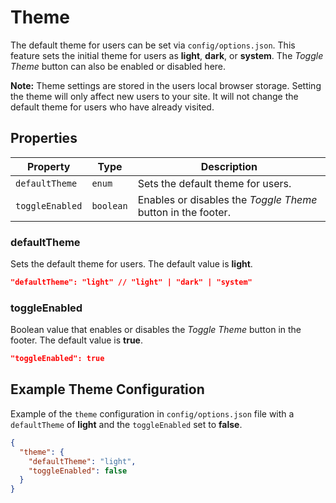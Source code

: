 

# Theme

The default theme for users can be set via `config/options.json`. This feature sets the initial theme for users as **light**, **dark**, or **system**. The _Toggle Theme_ button can also be enabled or disabled here.

**Note:** Theme settings are stored in the users local browser storage. Setting the theme will only affect new users to your site. It will not change the default theme for users who have already visited.

## Properties

| Property        | Type                                                           | Description                                                  |
| --------------- | -------------------------------------------------------------- | ------------------------------------------------------------ |
| `defaultTheme`  | <Tooltip content={defaultThemeTooltipContent}>`enum`</Tooltip> | Sets the default theme for users.                            |
| `toggleEnabled` | `boolean`                                                      | Enables or disables the _Toggle Theme_ button in the footer. |

### defaultTheme

Sets the default theme for users. The default value is **light**.

```json
"defaultTheme": "light" // "light" | "dark" | "system"
```

### toggleEnabled

Boolean value that enables or disables the _Toggle Theme_ button in the footer. The default value is **true**.

```json
"toggleEnabled": true
```

## Example Theme Configuration

Example of the `theme` configuration in `config/options.json` file with a `defaultTheme` of **light** and the `toggleEnabled` set to **false**.

```json copy filename="config/options.json"
{
  "theme": {
    "defaultTheme": "light",
    "toggleEnabled": false
  }
}
```
